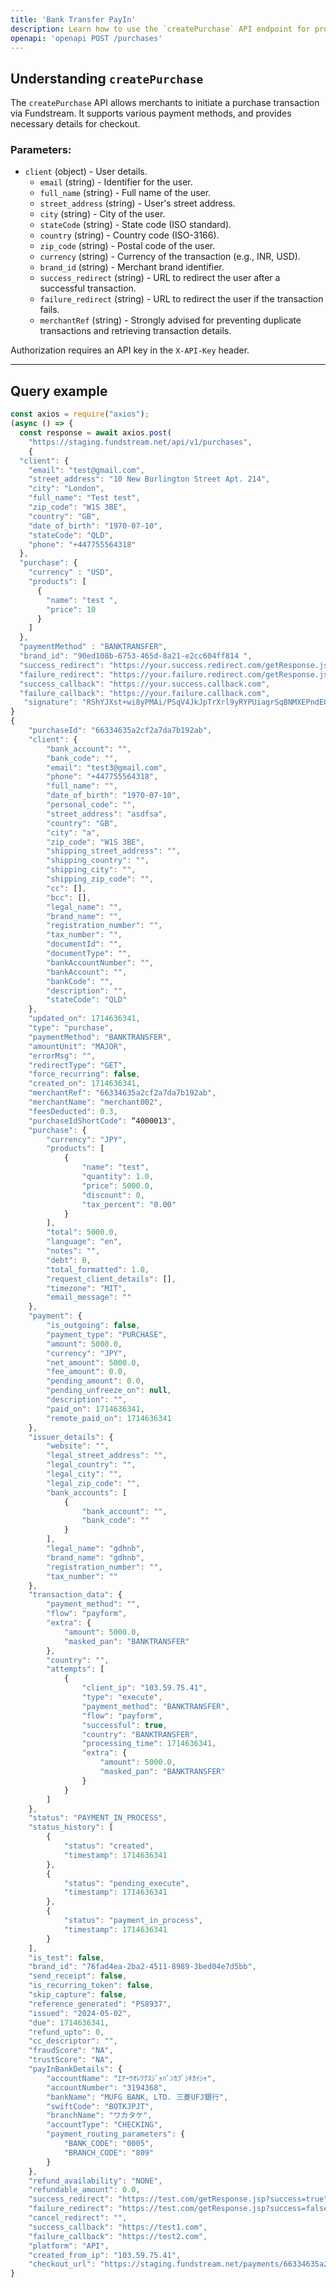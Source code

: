 ```yaml
---
title: 'Bank Transfer PayIn'
description: Learn how to use the `createPurchase` API endpoint for processing Bank Transfer transactions.
openapi: 'openapi POST /purchases'
---
```


## Understanding `createPurchase`

The `createPurchase` API allows merchants to initiate a purchase transaction via Fundstream. It supports various payment methods, and provides necessary details for checkout.

### Parameters:
- `client` (object) - User details.
  - `email` (string) - Identifier for the user.
  - `full_name` (string) - Full name of the user.
  - `street_address` (string) - User's street address.
  - `city` (string) - City of the user.
  - `stateCode` (string) - State code (ISO standard).
  - `country` (string) - Country code (ISO-3166).
  - `zip_code` (string) - Postal code of the user.
  - `currency` (string) - Currency of the transaction (e.g., INR, USD).
  - `brand_id` (string) - Merchant brand identifier.
  - `success_redirect` (string) - URL to redirect the user after a successful transaction.
  - `failure_redirect` (string) - URL to redirect the user if the transaction fails.
  - `merchantRef` (string) - Strongly advised for preventing duplicate transactions and retrieving transaction details.


<Warning>Authorization requires an API key in the `X-API-Key` header.</Warning>

***

## Query example

```javascript JavaScript
const axios = require("axios");
(async () => {
  const response = await axios.post(
    "https://staging.fundstream.net/api/v1/purchases",
    {
  "client": {
    "email": "test@gmail.com",
    "street_address": "10 New Burlington Street Apt. 214",
    "city": "London",
    "full_name": "Test test",
    "zip_code": "W1S 3BE",
    "country": "GB",
    "date_of_birth": "1970-07-10",
    "stateCode": "QLD",
    "phone": "+447755564318"
  },
  "purchase": {
    "currency" : "USD",
    "products": [
      {
        "name": "test ",
        "price": 10
      }
    ]
  },
  "paymentMethod" : "BANKTRANSFER",
  "brand_id": "90ed108b-6753-465d-8a21-e2cc604ff814 ",
  "success_redirect": "https://your.success.redirect.com/getResponse.jsp?success=true",
  "failure_redirect": "https://your.failure.redirect.com/getResponse.jsp?success=false",
  "success_callback": "https://your.success.callback.com",
  "failure_callback": "https://your.failure.callback.com",
   "signature": "RShYJXst+wi8yPMAi/PSqV4JkJpTrXrl9yRYPUiagrSqBNMXEPndEQD6gnKQYq1syKW7B/s7XmRmnzWnB2QDCBHjtv/ZAg4o5lDmOIPDjVdIgHpZ8EMOvF/O/64D9JaLRViIrjSM/kPiAKbxWsoQtmKumfcly7hwL50iZNUovp3jnzoGtOTWLkbUTDk4xPH1OrAwVUeqkmYFgD9bkQZ/MgSB+p/0ahRskx6jjNlKlG1vujk1dWckgw35CwLJwThx/ZW52kpAp+3GwDaANic0vV3dJOhsqpW8+3G0tIiL4+8FBFAFb31jM6K7CpjuI1lwFZoa4+mQEw+/xLBMiDjPyQ=="
}
{
    "purchaseId": "66334635a2cf2a7da7b192ab",
    "client": {
        "bank_account": "",
        "bank_code": "",
        "email": "test3@gmail.com",
        "phone": "+447755564318",
        "full_name": "",
        "date_of_birth": "1970-07-10",
        "personal_code": "",
        "street_address": "asdfsa",
        "country": "GB",
        "city": "a",
        "zip_code": "W1S 3BE",
        "shipping_street_address": "",
        "shipping_country": "",
        "shipping_city": "",
        "shipping_zip_code": "",
        "cc": [],
        "bcc": [],
        "legal_name": "",
        "brand_name": "",
        "registration_number": "",
        "tax_number": "",
        "documentId": "",
        "documentType": "",
        "bankAccountNumber": "",
        "bankAccount": "",
        "bankCode": "",
        "description": "",
        "stateCode": "QLD"
    },
    "updated_on": 1714636341,
    "type": "purchase",
    "paymentMethod": "BANKTRANSFER",
    "amountUnit": "MAJOR",
    "errorMsg": "",
    "redirectType": "GET",
    "force_recurring": false,
    "created_on": 1714636341,
    "merchantRef": "66334635a2cf2a7da7b192ab",
    "merchantName": "merchant002",
    "feesDeducted": 0.3,
    "purchaseIdShortCode": “4000013",
    "purchase": {
        "currency": "JPY",
        "products": [
            {
                "name": "test",
                "quantity": 1.0,
                "price": 5000.0,
                "discount": 0,
                "tax_percent": "0.00"
            }
        ],
        "total": 5000.0,
        "language": "en",
        "notes": "",
        "debt": 0,
        "total_formatted": 1.0,
        "request_client_details": [],
        "timezone": "MIT",
        "email_message": ""
    },
    "payment": {
        "is_outgoing": false,
        "payment_type": "PURCHASE",
        "amount": 5000.0,
        "currency": "JPY",
        "net_amount": 5000.0,
        "fee_amount": 0.0,
        "pending_amount": 0.0,
        "pending_unfreeze_on": null,
        "description": "",
        "paid_on": 1714636341,
        "remote_paid_on": 1714636341
    },
    "issuer_details": {
        "website": "",
        "legal_street_address": "",
        "legal_country": "",
        "legal_city": "",
        "legal_zip_code": "",
        "bank_accounts": [
            {
                "bank_account": "",
                "bank_code": ""
            }
        ],
        "legal_name": "gdhnb",
        "brand_name": "gdhnb",
        "registration_number": "",
        "tax_number": ""
    },
    "transaction_data": {
        "payment_method": "",
        "flow": "payform",
        "extra": {
            "amount": 5000.0,
            "masked_pan": "BANKTRANSFER"
        },
        "country": "",
        "attempts": [
            {
                "client_ip": "103.59.75.41",
                "type": "execute",
                "payment_method": "BANKTRANSFER",
                "flow": "payform",
                "successful": true,
                "country": "BANKTRANSFER",
                "processing_time": 1714636341,
                "extra": {
                    "amount": 5000.0,
                    "masked_pan": "BANKTRANSFER"
                }
            }
        ]
    },
    "status": "PAYMENT_IN_PROCESS",
    "status_history": [
        {
            "status": "created",
            "timestamp": 1714636341
        },
        {
            "status": "pending_execute",
            "timestamp": 1714636341
        },
        {
            "status": "payment_in_process",
            "timestamp": 1714636341
        }
    ],
    "is_test": false,
    "brand_id": "76fad4ea-2ba2-4511-8989-3bed04e7d5bb",
    "send_receipt": false,
    "is_recurring_token": false,
    "skip_capture": false,
    "reference_generated": "PS8937",
    "issued": "2024-05-02",
    "due": 1714636341,
    "refund_upto": 0,
    "cc_descriptor": "",
    "fraudScore": "NA",
    "trustScore": "NA",
    "payInBankDetails": {
        "accountName": "ｴｱｰｳｵﾚﾂｸｽｼﾞｬﾊﾟﾝｶﾌﾞｼｷｶｲｼｬ",
        "accountNumber": "3194368",
        "bankName": "MUFG BANK, LTD. 三菱UFJ銀行",
        "swiftCode": "BOTKJPJT",
        "branchName": "ワカタケ",
        "accountType": "CHECKING",
        "payment_routing_parameters": {
            "BANK_CODE": "0005",
            "BRANCH_CODE": "809"
        }
    },
    "refund_availability": "NONE",
    "refundable_amount": 0.0,
    "success_redirect": "https://test.com/getResponse.jsp?success=true",
    "failure_redirect": "https://test.com/getResponse.jsp?success=false",
    "cancel_redirect": "",
    "success_callback": "https://test1.com",
    "failure_callback": "https://test2.com",
    "platform": "API",
    "created_from_ip": "103.59.75.41",
    "checkout_url": "https://staging.fundstream.net/payments/66334635a2cf2a7da7b192ab/"
}
``` 
